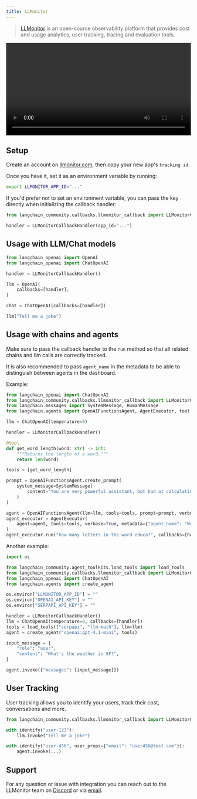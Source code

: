 ```yaml
---
title: LLMonitor
---
```


>[LLMonitor](https://llmonitor.com?utm_source=langchain&utm_medium=py&utm_campaign=docs) is an open-source observability platform that provides cost and usage analytics, user tracking, tracing and evaluation tools.

<video controls width='100%' >
    <source src='https://llmonitor.com/videos/demo-annotated.mp4'/>
</video>

## Setup

Create an account on [llmonitor.com](https://llmonitor.com?utm_source=langchain&utm_medium=py&utm_campaign=docs), then copy your new app's `tracking id`.

Once you have it, set it as an environment variable by running:

```bash
export LLMONITOR_APP_ID="..."
```

If you'd prefer not to set an environment variable, you can pass the key directly when initializing the callback handler:

```python
from langchain_community.callbacks.llmonitor_callback import LLMonitorCallbackHandler

handler = LLMonitorCallbackHandler(app_id="...")
```

## Usage with LLM/Chat models

```python
from langchain_openai import OpenAI
from langchain_openai import ChatOpenAI

handler = LLMonitorCallbackHandler()

llm = OpenAI(
    callbacks=[handler],
)

chat = ChatOpenAI(callbacks=[handler])

llm("Tell me a joke")

```

## Usage with chains and agents

Make sure to pass the callback handler to the `run` method so that all related chains and llm calls are correctly tracked.

It is also recommended to pass `agent_name` in the metadata to be able to distinguish between agents in the dashboard.

Example:

```python
from langchain_openai import ChatOpenAI
from langchain_community.callbacks.llmonitor_callback import LLMonitorCallbackHandler
from langchain.messages import SystemMessage, HumanMessage
from langchain.agents import OpenAIFunctionsAgent, AgentExecutor, tool

llm = ChatOpenAI(temperature=0)

handler = LLMonitorCallbackHandler()

@tool
def get_word_length(word: str) -> int:
    """Returns the length of a word."""
    return len(word)

tools = [get_word_length]

prompt = OpenAIFunctionsAgent.create_prompt(
    system_message=SystemMessage(
        content="You are very powerful assistant, but bad at calculating lengths of words."
    )
)

agent = OpenAIFunctionsAgent(llm=llm, tools=tools, prompt=prompt, verbose=True)
agent_executor = AgentExecutor(
    agent=agent, tools=tools, verbose=True, metadata={"agent_name": "WordCount"}  # <- recommended, assign a custom name
)
agent_executor.run("how many letters in the word educa?", callbacks=[handler])
```

Another example:

```python
import os

from langchain_community.agent_toolkits.load_tools import load_tools
from langchain_community.callbacks.llmonitor_callback import LLMonitorCallbackHandler
from langchain_openai import ChatOpenAI
from langchain.agents import create_agent

os.environ["LLMONITOR_APP_ID"] = ""
os.environ["OPENAI_API_KEY"] = ""
os.environ["SERPAPI_API_KEY"] = ""

handler = LLMonitorCallbackHandler()
llm = ChatOpenAI(temperature=0, callbacks=[handler])
tools = load_tools(["serpapi", "llm-math"], llm=llm)
agent = create_agent("openai:gpt-4.1-mini", tools)

input_message = {
    "role": "user",
    "content": "What's the weather in SF?",
}

agent.invoke({"messages": [input_message]})
```

## User Tracking

User tracking allows you to identify your users, track their cost, conversations and more.

```python
from langchain_community.callbacks.llmonitor_callback import LLMonitorCallbackHandler, identify

with identify("user-123"):
    llm.invoke("Tell me a joke")

with identify("user-456", user_props={"email": "user456@test.com"}):
    agent.invoke(...)
```

## Support

For any question or issue with integration you can reach out to the LLMonitor team on [Discord](http://discord.com/invite/8PafSG58kK) or via [email](mailto:vince@llmonitor.com).
